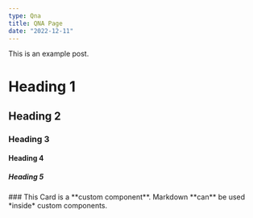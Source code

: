 ```yaml
---
type: Qna
title: QNA Page
date: "2022-12-11"
---
```


This is an example post.

# Heading 1

## Heading 2

### Heading 3

#### Heading 4

##### Heading 5

<Card>
  ### This Card is a **custom component**. Markdown **can** be used *inside* custom
  components.
</Card>
